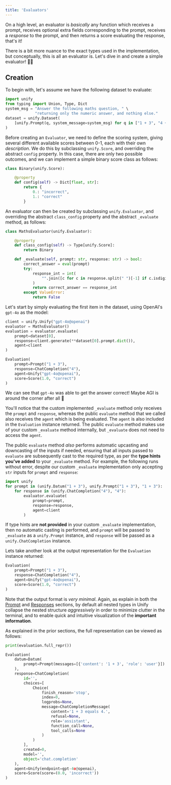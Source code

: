 ```yaml
---
title: 'Evaluators'
---
```



On a high level, an evaluator is *basically* any function which receives a prompt,
receives optional extra fields corresponding to the prompt, receives a *response* to
the prompt, and then returns a score evaluating the response, that's it!

There is a bit more nuance to the exact types used in the implementation,
but conceptually, this is all an evaluator is.
Let's dive in and create a simple evaluator! 🧑‍💻

## Creation

To begin with, let's assume we have the following dataset to evaluate:

```python
import unify
from typing import Union, Type, Dict
system_msg = "Answer the following maths question, " \
             "returning only the numeric answer, and nothing else."
dataset = unify.Dataset(
    [unify.Prompt(q, system_message=system_msg) for q in ["1 + 3", "4 + 7", "6 + 5"]]
)
```

Before creating an `Evaluator`, we need to define the scoring system, giving several
different available scores between 0-1, each with their own *description*.
We do this by subclassing `unify.Score`, and overriding the abstract `config` property.
In this case, there are only two possible outcomes, and we can implement a simple binary
score class as follows:

```python
class Binary(unify.Score):

    @property
    def config(self) -> Dict[float, str]:
        return {
            0.: "incorrect",
            1.: "correct"
        }
```

An evaluator can then be created by subclassing `unify.Evaluator`,
and overriding the abstract `class_config` property and the abstract `_evaluate` method,
as follows:

```python
class MathsEvaluator(unify.Evaluator):

    @property
    def class_config(self) -> Type[unify.Score]:
        return Binary

    def _evaluate(self, prompt: str, response: str) -> bool:
        correct_answer = eval(prompt)
        try:
            response_int = int(
                "".join([c for c in response.split(" ")[-1] if c.isdigit()])
            )
            return correct_answer == response_int
        except ValueError:
            return False
```

Let's start by simply evaluating the first item in the dataset,
using OpenAI's `gpt-4o` as the model:

```python
client = unify.Unify("gpt-4o@openai")
evaluator = MathsEvaluator()
evaluation = evaluator.evaluate(
    prompt=dataset[0],
    response=client.generate(**dataset[0].prompt.dict()),
    agent=client
)
```
```python
Evaluation(
    prompt=Prompt("1 + 3"),
    response=ChatCompletion("4"),
    agent=Unify("gpt-4o@openai"),
    score=Score(1.0, "correct")
)
```

We can see that `gpt-4o` was able to get the answer correct!
Maybe AGI is around the corner after all 👀

You'll notice that the custom implemented `_evaluate` method only receives the `prompt`
and `response`, whereas the public `evaluate` method that we called also receives the
`agent` which is being evaluated. The `agent` is also included in the `Evaluation`
instance returned. The public `evaluate` method makes use of your custom `_evaluate`
method internally, but `_evaluate` does not need to access the `agent`.

The public `evaluate` method *also* performs automatic upcasting and downcasting of the
inputs if needed, ensuring that all inputs passed to `evaluate` are subsequently cast to
the required type, as per the **type hints you've added** to your `_evaluate` method.
For example, the following runs without error, despite our custom `_evaluate`
implementation only accepting `str` inputs for `prompt` and `response`:

```python
import unify
for prompt in (unify.Datum("1 + 3"), unify.Prompt("1 + 3"), "1 + 3"):
    for response in (unify.ChatCompletion("4"), "4"):
        evaluator.evaluate(
            prompt=prompt,
            response=response,
            agent=client
        )
```

If type hints are **not provided** in your custom `_evaluate` implementation,
then no automatic casting is performed, and `prompt` will be passed to `_evaluate` as a
`unify.Prompt` instance, and `response` will be passed as a `unify.ChatCompletion`
instance.

Lets take another look at the output representation for the `Evaluation` instance
returned:

```python
Evaluation(
    prompt=Prompt("1 + 3"),
    response=ChatCompletion("4"),
    agent=Unify("gpt-4o@openai"),
    score=Score(1.0, "correct")
)
```

Note that the output format is *very minimal*.
Again, as explain in both the [Prompt](https://docs.unify.ai/universal_api/prompts) and
[Responses](https://docs.unify.ai/universal_api/responses) sections,
by default all nested types in Unify collapse the nested structure *aggressively* in
order to minimize clutter in the terminal, and to enable quick and intuitive
visualization of the **important information**.

As explained in the prior sections, the full representation can be viewed as follows:

```python
print(evaluation.full_repr())
```
```python
Evaluation(
    datum=Datum(
        prompt=Prompt(messages=[{'content': '1 + 3', 'role': 'user'}])
    ),
    response=ChatCompletion(
        id='',
        choices=[
            Choice(
                finish_reason='stop',
                index=0,
                logprobs=None,
                message=ChatCompletionMessage(
                    content='1 + 3 equals 4.',
                    refusal=None,
                    role='assistant',
                    function_call=None,
                    tool_calls=None
                )
            )
        ],
        created=0,
        model='',
        object='chat.completion'
    ),
    agent=Unify(endpoint=gpt-4o@openai),
    score=Score(score=(0.0, 'incorrect'))
)
```